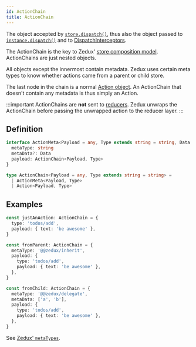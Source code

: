 ```yaml
---
id: ActionChain
title: ActionChain
---
```


The object accepted by [`store.dispatch()`](../classes/Store#dispatch), thus also the object passed to [`instance.dispatch()`](../classes/AtomInstance#dispatch) and to [DispatchInterceptors](DispatchInterceptor).

The ActionChain is the key to Zedux' [store composition model](/not-done). ActionChains are just nested objects.

All objects except the innermost contain metadata. Zedux uses certain meta types to know whether actions came from a parent or child store.

The last node in the chain is a normal [Action object](Action). An ActionChain that doesn't contain any metadata is thus simply an Action.

:::important
ActionChains are **not** sent to [reducers](Reducer). Zedux unwraps the ActionChain before passing the unwrapped action to the reducer layer.
:::

## Definition

```ts
interface ActionMeta<Payload = any, Type extends string = string, Data = any> {
  metaType: string
  metaData?: Data
  payload: ActionChain<Payload, Type>
}

type ActionChain<Payload = any, Type extends string = string> =
  | ActionMeta<Payload, Type>
  | Action<Payload, Type>
```

## Examples

```ts
const justAnAction: ActionChain = {
  type: 'todos/add',
  payload: { text: 'be awesome' },
}

const fromParent: ActionChain = {
  metaType: '@@zedux/inherit',
  payload: {
    type: 'todos/add',
    payload: { text: 'be awesome' },
  },
}

const fromChild: ActionChain = {
  metaType: '@@zedux/delegate',
  metaData: ['a', 'b'],
  payload: {
    type: 'todos/add',
    payload: { text: 'be awesome' },
  },
}
```

See [Zedux' `metaTypes`](../constants/metaTypes).
